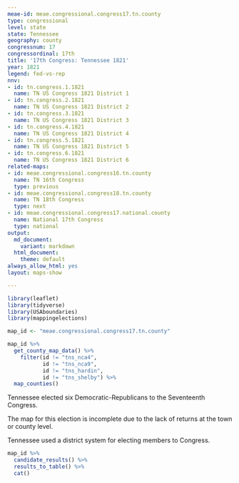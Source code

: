 ```yaml
---
meae-id: meae.congressional.congress17.tn.county
type: congressional
level: state
state: Tennessee
geography: county
congressnum: 17
congressordinal: 17th
title: '17th Congress: Tennessee 1821'
year: 1821
legend: fed-vs-rep
nnv:
- id: tn.congress.1.1821
  name: TN US Congress 1821 District 1
- id: tn.congress.2.1821
  name: TN US Congress 1821 District 2
- id: tn.congress.3.1821
  name: TN US Congress 1821 District 3
- id: tn.congress.4.1821
  name: TN US Congress 1821 District 4
- id: tn.congress.5.1821
  name: TN US Congress 1821 District 5
- id: tn.congress.6.1821
  name: TN US Congress 1821 District 6
related-maps:
- id: meae.congressional.congress16.tn.county
  name: TN 16th Congress
  type: previous
- id: meae.congressional.congress18.tn.county
  name: TN 18th Congress
  type: next
- id: meae.congressional.congress17.national.county
  name: National 17th Congress
  type: national
output:
  md_document:
    variant: markdown
  html_document:
    theme: default
always_allow_html: yes
layout: maps-show

---
```


```r
library(leaflet)
library(tidyverse)
library(USAboundaries)
library(mappingelections)

map_id <- "meae.congressional.congress17.tn.county"
```

<div class="map">

```r
map_id %>%
  get_county_map_data() %>%
    filter(id != "tns_nca4",
           id != "tns_nca9",
           id != "tns_hardin",
           id != "tns_shelby") %>% 
  map_counties()
```

</div>

Tennessee elected six Democratic-Republicans to the Seventeenth Congress.

The map for this election is incomplete due to the lack of returns at the town or county level.

Tennessee used a district system for electing members to Congress. 

<div class="results-table">

```r
map_id %>%
  candidate_results() %>%
  results_to_table() %>%
  cat()
```

</div>
